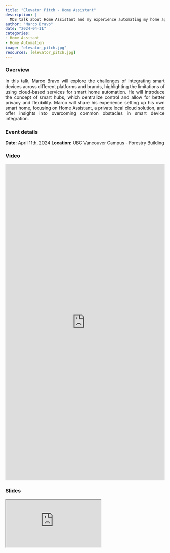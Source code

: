 ```yaml
---
title: "Elevator Pitch - Home Assistant"
description: |
  MDS talk about Home Assistant and my experience automating my home appliances.
author: "Marco Bravo"
date: "2024-04-11"
categories: 
- Home Assitant
- Home Automation
image: "elevator_pitch.jpg"
resources: [elevator_pitch.jpg]
---
```


### Overview 
<div style="text-align: justify;">
In this talk, Marco Bravo will explore the challenges of integrating smart devices across different platforms and brands, highlighting the limitations of using cloud-based services for smart home automation. He will introduce the concept of smart hubs, which centralize control and allow for better privacy and flexibility. Marco will share his experience setting up his own smart home, focusing on Home Assistant, a private local cloud solution, and offer insights into overcoming common obstacles in smart device integration.
</div>


### Event details
**Date:** April 11th, 2024 
**Location:** UBC Vancouver Campus - Forestry Building

### Video
<iframe src='https://youtu.be/C20g6TPIE24' frameborder='0' width='100%' height='1000'></iframe>


### Slides
<iframe class="slide-deck ar4x3" src="https://marcony1.github.io/talks/2024_04_11_Elevator_Pitch/Slide_Home-Assistant.pdf" title="Elevator Pitch - Home Assistant">
</iframe>